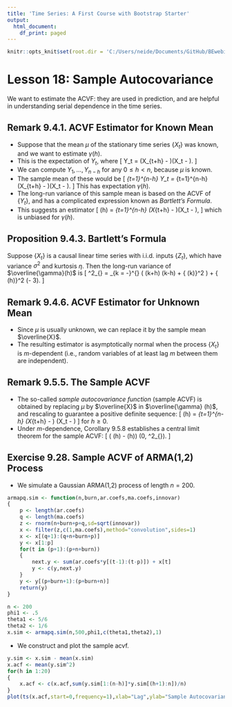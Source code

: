 ```yaml
---
title: 'Time Series: A First Course with Bootstrap Starter'
output:
  html_document:
    df_print: paged
---
```


```r
knitr::opts_knit$set(root.dir = 'C:/Users/neide/Documents/GitHub/BEwebinar/Data')
```

# Lesson 18: Sample Autocovariance

We want to estimate the ACVF: they are used in prediction, and are helpful in understanding serial dependence in the time series.

## Remark 9.4.1. ACVF Estimator for Known Mean

- Suppose that the mean $\mu$ of the stationary time series $\{ X_t \}$ was known, and we want to estimate $\gamma (h)$.
- This is the expectation of $Y_t$, where
\[
 Y_t = (X_{t+h} - \mu)(X_t - \mu).
\]
- We can compute $Y_1,\ldots, Y_{n-h}$ for any $0 \leq h < n$, because $\mu$ is known.
- The sample mean of these would be
\[
   \frac{1}{n-h} \sum_{t=1}^{n-h} Y_t =
   \frac{1}{n-h} \sum_{t=1}^{n-h} (X_{t+h} - \mu)(X_t - \mu).
\]
 This has expectation $\gamma (h)$.
- The long-run variance of this sample mean is based on the ACVF of $\{ Y_t \}$, and has a complicated expression known as *Bartlett's Formula*.
- This suggests an estimator
\[
  \overline{\gamma} (h) = \frac{1}{n-h} \sum_{t=1}^{n-h} (X_{t+h} - \mu)(X_t - \mu),
\]
 which is unbiased for $\gamma (h)$.

## Proposition 9.4.3. Bartlett's Formula

Suppose $\{ X_t \}$ is a causal linear time series with i.i.d. inputs $\{ Z_t \}$, which have variance $\sigma^2$ and kurtosis $\eta$. Then the long-run variance of $\overline{\gamma}(h)$ is
\[
  \tau^2_{\infty} = \sum_{k = -\infty}^{\infty} \left(  \gamma (k+h) \gamma (k-h) + { \gamma (k)}^2 \right)
    + { \gamma (h)}^2 (\eta - 3).
\]

## Remark 9.4.6. ACVF Estimator for Unknown Mean

- Since $\mu$ is usually unknown, we can replace it by the sample mean $\overline{X}$.
- The resulting estimator is asymptotically normal when the process $\{ X_t \}$ is $m$-dependent (i.e., random variables of at least lag $m$ between them are independent).

## Remark 9.5.5. The Sample ACVF

- The so-called *sample autocovariance function* (sample ACVF) is obtained by replacing $\mu$ by $\overline{X}$ in $\overline{\gamma} (h)$, and rescaling to guarantee a positive definite sequence:
\[
 \widehat{\gamma} (h) = \frac{1}{n} \sum_{t=1}^{n-h} (X_{t+h} - \overline{X})
  (X_t - \overline{X})
\]
 for $h \geq 0$. 
- Under $m$-dependence, Corollary 9.5.8 establishes a central limit theorem for the sample ACVF:
  \[
   \sqrt{n} ( \widehat{\gamma} (h)  - \gamma (h)) \Rightarrow \mathcal{N} (0, \tau^2_{\infty}).
\]

## Exercise 9.28. Sample ACVF of ARMA(1,2) Process

- We simulate a Gaussian ARMA(1,2) process of length $n=200$.

```r
armapq.sim <- function(n,burn,ar.coefs,ma.coefs,innovar)
{
	p <- length(ar.coefs)
	q <- length(ma.coefs)
	z <- rnorm(n+burn+p+q,sd=sqrt(innovar))
	x <- filter(z,c(1,ma.coefs),method="convolution",sides=1)
	x <- x[(q+1):(q+n+burn+p)]
	y <- x[1:p]
	for(t in (p+1):(p+n+burn))
	{
		next.y <- sum(ar.coefs*y[(t-1):(t-p)]) + x[t]
		y <- c(y,next.y)
	}	
	y <- y[(p+burn+1):(p+burn+n)]
	return(y)
}

n <- 200
phi1 <- .5
theta1 <- 5/6
theta2 <- 1/6
x.sim <- armapq.sim(n,500,phi1,c(theta1,theta2),1)
```

- We construct and plot the sample acvf.

```r
y.sim <- x.sim - mean(x.sim)
x.acf <- mean(y.sim^2)
for(h in 1:20)
{
	x.acf <- c(x.acf,sum(y.sim[1:(n-h)]*y.sim[(h+1):n])/n)
}
plot(ts(x.acf,start=0,frequency=1),xlab="Lag",ylab="Sample Autocovariance",type="h")
```
